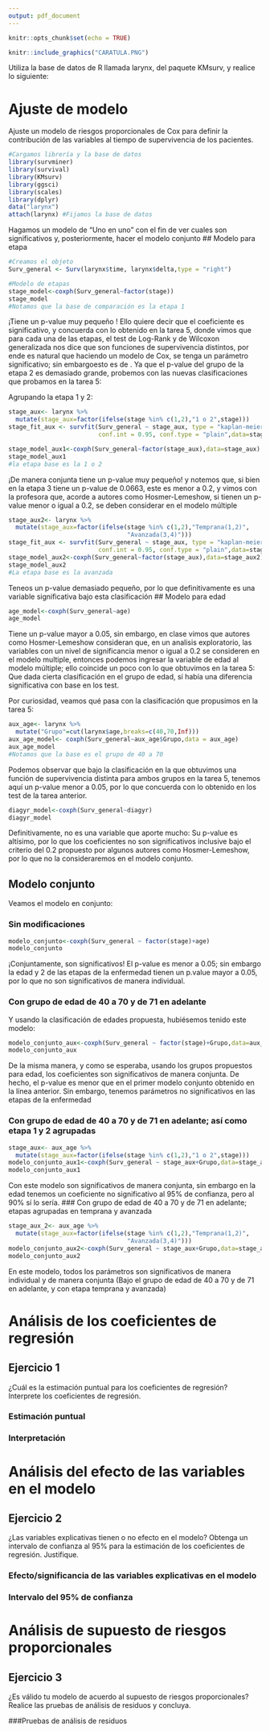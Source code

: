 ```yaml
---
output: pdf_document
---
```


```r
knitr::opts_chunk$set(echo = TRUE)
```

```r
knitr::include_graphics("CARATULA.PNG")
```

\newpage

Utiliza la base de datos de R llamada larynx, del paquete KMsurv, y realice lo 
siguiente:

# Ajuste de modelo
Ajuste un modelo de riesgos proporcionales de Cox para definir la contribución 
de las variables al tiempo de supervivencia de los pacientes.

```r
#Cargamos librería y la base de datos
library(survminer)
library(survival)
library(KMsurv)
library(ggsci)
library(scales)
library(dplyr)
data("larynx")
attach(larynx) #Fijamos la base de datos
```

Hagamos un modelo de "Uno en uno" con el fin de ver cuales son significativos
y, posteriormente, hacer el modelo conjunto
## Modelo para etapa
```r
#Creamos el objeto
Surv_general <- Surv(larynx$time, larynx$delta,type = "right")

#Modelo de etapas
stage_model<-coxph(Surv_general~factor(stage)) 
stage_model
#Notamos que la base de comparación es la etapa 1
```
¡Tiene un p-value muy pequeño \textbf{conjuntamente}! Ello quiere decir que el coeficiente es significativo, y concuerda con lo obtenido en la tarea 5, 
donde vimos que para cada una de las etapas, el test de Log-Rank y de Wilcoxon generalizada nos dice que son funciones de supervivencia distintos, por ende es natural que haciendo un modelo de Cox, se tenga un parámetro significativo; sin embargoesto es de \textbf{manera conjunta}. 
Ya que el p-value del grupo de la etapa 2 es demasiado grande, probemos con 
las nuevas clasificaciones que probamos en la tarea 5:

Agrupando la etapa 1 y 2:
```r
stage_aux<- larynx %>%
  mutate(stage_aux=factor(ifelse(stage %in% c(1,2),"1 o 2",stage)))
stage_fit_aux <- survfit(Surv_general ~ stage_aux, type = "kaplan-meier", 
                         conf.int = 0.95, conf.type = "plain",data=stage_aux)

stage_model_aux1<-coxph(Surv_general~factor(stage_aux),data=stage_aux) 
stage_model_aux1
#la etapa base es la 1 o 2
```
¡De manera conjunta tiene un p-value muy pequeño! y notemos que, si bien en la 
etapa 3 tiene un p-value de 0.0663, este es menor a 0.2, y vimos con la profesora
que, acorde a autores como Hosmer-Lemeshow, si tienen un p-value menor o igual
a 0.2, se deben considerar en el modelo múltiple
```r
stage_aux2<- larynx %>%
  mutate(stage_aux=factor(ifelse(stage %in% c(1,2),"Temprana(1,2)",
                                 "Avanzada(3,4)")))
stage_fit_aux <- survfit(Surv_general ~ stage_aux, type = "kaplan-meier", 
                         conf.int = 0.95, conf.type = "plain",data=stage_aux2)
stage_model_aux2<-coxph(Surv_general~factor(stage_aux),data=stage_aux2) 
stage_model_aux2
#La etapa base es la avanzada
```
Teneos un p-value demasiado pequeño, por lo que definitivamente es una variable
significativa bajo esta clasificación
## Modelo para edad
```r
age_model<-coxph(Surv_general~age)
age_model
```
Tiene un p-value mayor a 0.05, sin embargo, en clase vimos que autores como
Hosmer-Lemeshow consideran que, en un analisis exploratorio, las variables con 
un nivel de significancia menor o igual a 0.2 se consideren en el modelo multiple,
entonces podemos ingresar la variable de edad al modelo múltiple; ello coincide
un poco con lo que obtuvimos en la tarea 5: Que dada cierta clasificación en el
grupo de edad, sí había una diferencia significativa con base en los test.

Por curiosidad, veamos qué pasa con la clasificación que propusimos en la
tarea 5:
```r
aux_age<- larynx %>%
  mutate("Grupo"=cut(larynx$age,breaks=c(40,70,Inf)))
aux_age_model<- coxph(Surv_general~aux_age$Grupo,data = aux_age)
aux_age_model
#Notamos que la base es el grupo de 40 a 70
```
Podemos observar que bajo la clasificación en la que obtuvimos una función de
supervivencia distinta para ambos grupos en la tarea 5, tenemos aquí un p-value
menor a 0.05, por lo que concuerda con lo obtenido en los test de la tarea 
anterior. 

```r
diagyr_model<-coxph(Surv_general~diagyr)
diagyr_model
```
Definitivamente, no es una variable que aporte mucho: Su p-value es altísimo,
por lo que los coeficientes no son significativos inclusive bajo el criterio
del 0.2 propuesto por algunos autores como Hosmer-Lemeshow, por lo que no 
la consideraremos en el modelo conjunto.

## Modelo conjunto
Veamos el modelo en conjunto:

### Sin modificaciones
```r
modelo_conjunto<-coxph(Surv_general ~ factor(stage)+age)
modelo_conjunto
```
¡Conjuntamente, son significativos! El p-value es menor a 0.05; sin embargo
la edad y 2 de las etapas de la enfermedad tienen un p.value mayor a 0.05, por
lo que no son significativos de manera individual.

### Con grupo de edad de 40 a 70 y de 71 en adelante
Y usando la clasificación de edades propuesta, hubiésemos tenido este modelo:
```r
modelo_conjunto_aux<-coxph(Surv_general ~ factor(stage)+Grupo,data=aux_age)
modelo_conjunto_aux
```
De la misma manera, y como se esperaba, usando los grupos propuestos para edad,
los coeficientes son significativos de manera conjunta. De hecho, el p-value
es menor que en el primer modelo conjunto obtenido en la línea anterior. Sin 
embargo, tenemos parámetros no significativos en las etapas de la enfermedad

### Con grupo de edad de 40 a 70 y de 71 en adelante; así como etapa 1 y 2 agrupadas
```r
stage_aux<- aux_age %>%
  mutate(stage_aux=factor(ifelse(stage %in% c(1,2),"1 o 2",stage)))
modelo_conjunto_aux1<-coxph(Surv_general ~ stage_aux+Grupo,data=stage_aux)
modelo_conjunto_aux1
```
Con este modelo son significativos de manera conjunta, sin embargo en la edad
tenemos un coeficiente no significativo al 95\% de confianza, pero al 90\% sí
lo sería.
### Con grupo de edad de 40 a 70 y de 71 en adelante; etapas agrupadas en temprana y avanzada
```r
stage_aux_2<- aux_age %>%
  mutate(stage_aux=factor(ifelse(stage %in% c(1,2),"Temprana(1,2)",
                                 "Avanzada(3,4)")))
modelo_conjunto_aux2<-coxph(Surv_general ~ stage_aux+Grupo,data=stage_aux_2)
modelo_conjunto_aux2
```
En este modelo, todos los parámetros son significativos de manera individual y 
de manera conjunta (Bajo el grupo de edad de 40 a 70 y de 71 en adelante, y
con etapa temprana y avanzada)

# Análisis de los coeficientes de regresión

## Ejercicio 1 
¿Cuál es la estimación puntual para los coeficientes de regresión? Interprete 
los coeficientes de regresión.


### Estimación puntual 

### Interpretación

# Análisis del efecto de las variables en el modelo

## Ejercicio 2
¿Las variables explicativas tienen o no efecto en el modelo? Obtenga un intervalo 
de confianza al $95\%$ para la estimación de los coeficientes de regresión. Justifique.

### Efecto/significancia de las variables explicativas en el modelo

### Intervalo del 95\% de confianza

# Análisis de supuesto de riesgos proporcionales

## Ejercicio 3
¿Es válido tu modelo de acuerdo al supuesto de riesgos proporcionales? Realice las 
pruebas de análisis de residuos y concluya.

###Pruebas de análisis de residuos